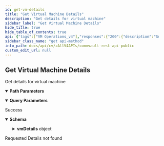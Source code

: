 ```yaml
---
id: get-vm-details
title: "Get Virtual Machine Details"
description: "Get details for virtual machine"
sidebar_label: "Get Virtual Machine Details"
hide_title: true
hide_table_of_contents: true
api: {"tags":["VM Operations_v4"],"responses":{"200":{"description":"Success","content":{"application/json":{"schema":{"type":"object","properties":{"vmDetails":{"properties":{"activityControl":{"items":{"properties":{"activityType":{"description":"denotes the activity type being considered","enum":["BACKUP","RESTORE","ONLINECI","ARCHIVEPRUNE"],"type":"string"},"delayTime":{"properties":{"time":{"description":"delay time in unix timestamp","format":"int32","type":"integer"},"timeZone":{"properties":{"id":{"format":"int32","type":"integer","x-terraform-omitempty":true,"x-terraform-set-key":true},"name":{"nullable":true,"type":"string"}},"type":"object"},"value":{"description":"actual delay time value in string format according to the timezone","type":"string"}},"title":"ActivityControlTileDelayTime","type":"object"},"enableActivityType":{"description":"True if the activity type is enabled","type":"boolean"},"enableAfterADelay":{"description":"True if the activity will be enabled after a delay time interval","type":"boolean"}},"type":"object"},"type":"array"},"applicationValidationResults":{"properties":{"appsDiscovered":{"items":{"properties":{"failureReason":{"description":"reason for failure of validation of app","type":"string"},"name":{"description":"name of the VM apps discovered for validation","type":"string"},"scriptStatus":{"description":"true if validation status is true","type":"boolean"}},"title":"VMAppsDiscovered","type":"object"},"type":"array"},"backupCompletionDate":{"description":"timestamp(in unix) for the last backup job completed","format":"int32","type":"integer"},"backupValidated":{"description":"job id of the last backup job that was validated","format":"int32","type":"integer"},"bootStatus":{"description":"true if backup validation is set","type":"boolean"},"lastValidationJobId":{"description":"job id of the last backup validation job","format":"int32","type":"integer"}},"title":"VMApplicationValidationResults","type":"object"},"displayName":{"description":"The display name of the virtual machine","type":"string"},"passkey":{"properties":{"authType":{"description":"The authentication type set for browse and restore","enum":["USE_LOGIN","USE_PASSKEY"],"type":"string"},"enableAuthorizeForRestore":{"description":"To tell if user is authorized for restore","type":"boolean"},"expirationTime":{"description":"The duration(in unix time) for which a user can continue browsing and restoring backup data without being prompted to enter the passkey, again.","format":"int32","type":"integer"},"passKeyRequiredForRestore":{"description":"To tell if passkey is required for browse and restore","type":"boolean"}},"title":"VMPasskey","type":"object"},"security":{"description":"","properties":{"associations":{"items":{"description":"A list of users or user groups each having a specific set of roles that determine the kind of operations they can perform on the entity.","properties":{"role":{"properties":{"id":{"format":"int32","type":"integer","x-terraform-omitempty":true,"x-terraform-set-key":true},"name":{"nullable":true,"type":"string"}},"type":"object"},"useGroup":{"properties":{"company":{"properties":{"id":{"format":"int32","type":"integer","x-terraform-omitempty":true,"x-terraform-set-key":true},"name":{"nullable":true,"type":"string"}},"type":"object"},"id":{"format":"int32","type":"integer","x-terraform-omitempty":true},"name":{"type":"string"}},"type":"object"},"user":{"properties":{"company":{"properties":{"id":{"format":"int32","type":"integer","x-terraform-omitempty":true,"x-terraform-set-key":true},"name":{"nullable":true,"type":"string"}},"type":"object"},"id":{"format":"int32","type":"integer","x-terraform-omitempty":true},"name":{"type":"string"}},"type":"object"}},"title":"","type":"object"},"type":"array"},"owners":{"items":{"description":"A list of users or user groups which have permissions on the entity","properties":{"userGroupId":{"format":"int32","type":"integer"},"userGroupName":{"type":"string"},"userId":{"format":"int32","type":"integer"},"userName":{"type":"string"}},"title":"","type":"object"},"type":"array"},"permissions":{"items":{"description":"List of permissions associated with the entity. Either categoryId and categoryName or permissionId and permissionName will be returned. If categoryId or categoryName is returned, all the corresponding permissions in the category are associated with the entity.","properties":{"categoryId":{"format":"int32","type":"integer"},"categoryName":{"type":"string"},"exclude":{"description":"Flag to specify if this is included permission or excluded permission.","type":"boolean"},"permissionId":{"format":"int32","type":"integer"},"permissionName":{"type":"string"},"type":{"description":"Returns the type of association.","enum":["ALL_CATEGORIES","CATEGORY_ENTITY","PERMISSION_ENTITY"],"type":"string"}},"type":"object"},"type":"array"}},"title":"VMSecurity","type":"object"},"summary":{"description":"The Virtual Machine detail summary. Hypervisor is the software that creates and runs virtual machines(VMs).","properties":{"SLA":{"properties":{"reason":{"description":"The reason for the current SLA status of the VM client","type":"string"},"status":{"description":"Provides the SLA status.","enum":["MET_SLA","MISSED_SLA","EXCLUDED_SLA","YET_TO_BE_PROTECTED","MIGHT_MISS_SLA","UNKNOWN"],"type":"string"}},"title":"VMSLA","type":"object"},"applicationSize":{"description":"The amount of data being protected for the VM client(in bytes)","format":"int32","type":"integer"},"company":{"properties":{"id":{"format":"int32","type":"integer","x-terraform-omitempty":true,"x-terraform-set-key":true},"name":{"nullable":true,"type":"string"}},"type":"object"},"host":{"description":"The host name for the computer where the source virtual machine or instance resides.","type":"string"},"hypervisor":{"properties":{"id":{"format":"int32","type":"integer","x-terraform-omitempty":true,"x-terraform-set-key":true},"name":{"nullable":true,"type":"string"}},"type":"object"},"latestRecoveryPoint":{"description":"The latest recovery time for the vm(in unix)","format":"int32","type":"integer"},"oldestRecoveryPoint":{"description":"The oldest recovery time for the vm(in unix)","format":"int32","type":"integer"},"os":{"description":"The operating system version for the VM or instance.","type":"string"},"plan":{"properties":{"id":{"format":"int32","type":"integer","x-terraform-omitempty":true,"x-terraform-set-key":true},"name":{"nullable":true,"type":"string"}},"type":"object"},"status":{"description":"The status of the backup for the VM, instance, or  container.","enum":["PROTECTED","NOT_PROTECTED","PENDING","BACKED_UP_WITH_ERROR","DISCOVERED"],"type":"string"},"vendor":{"enum":["NONE","VMW","MICROSOFT","XEN_SERVER","AMAZON","AZURE","REDHAT","AZURE_V2","SCVMM","NUTANIX","ORACLE_VM","DOCKER","OPENSTACK","ORACLE_CLOUD","FUSIONCOMPUTE","VCLOUD","GOOGLE_CLOUD","AZURE_STACK","ALIBABA_CLOUD","ORACLE_CLOUD_INFRASTRUCTURE","KUBERNETES","REDHAT_OPENSHIFT","PROXMOX"],"format":"","type":"string"},"vmGroup":{"properties":{"id":{"format":"int32","type":"integer","x-terraform-omitempty":true,"x-terraform-set-key":true},"name":{"nullable":true,"type":"string"}},"type":"object"},"vmSize":{"description":"The total space allocated(in bytes) for the virtual machine.","format":"int32","type":"integer"}},"title":"VMDetailSummary","type":"object"},"tags":{"items":{"properties":{"id":{"format":"int32","type":"integer"},"name":{"type":"string"},"value":{"type":"string"}},"type":"object"},"type":"array"}},"title":"VirtualMachineDetails","type":"object"}}}}}},"404":{"description":"Requested Details not found"}},"operationId":"GetVMDetails","description":"Get details for virtual machine","parameters":[{"schema":{"type":"boolean"},"in":"query","name":"showInheritedAssociation"},{"schema":{"type":"string"},"name":"vmUUID","in":"path","required":true,"description":"The vmUUID can be obtained from GET /virtualMachines UUID property"}],"method":"get","path":"/V4/VirtualMachines/{vmUUID}","servers":[{"url":"http://{hostname}/webconsole/api","variables":{"hostname":{"default":"localhost","description":"Webconsole"}}}],"securitySchemes":{"token":{"in":"header","name":"Authtoken","type":"apiKey"}},"info":{"version":"1.0.0","contact":{},"description":"## Welcome\n\nWelcome to Commvault's Rest APIs. You can explore our APIs in [Postman](https://getpostman.com) using the predefined requests we created\n\nThe current version of this documentation is **Commvault Platform Release 2022E**.\n\nYou can access LTS documentation here:\n\n[Feature Release 11.20](https://documenter.getpostman.com/view/2046098/UVR7KoPJ)\n\n[Feature Release 11.24](https://documenter.getpostman.com/view/2046098/UVR7KoPL)\n\nFor more V2 and Latest APIs, please visit your API Explorer page.  \n[*More Details*](http://documentation.commvault.com/commvault/v11/article?p=107350_1.htm)\n\n## Setup\n\nTo get started, [create an environment in Postman](https://www.getpostman.com/docs/environments), select that environment, and set your environment variables by entering necessary values in the `0 - Setup/Environment Setup` pre-request script ([documentation on pre-request scripts](http://www.getpostman.com/docs/pre_request_scripts)). Also, Some of our calls might have dependencies. `GET`/`PUT`/`DELETE` may only work after an item is created with a `POST`.\n\nThe same set of APIs can be used for both XML and JSON. If you want to get equivalent JSON for the XML, use our [API](https://api.commvault.com/#fe2fa795-dd7c-4416-857d-75704b52be8c) for conversion.\n\n**Note:** Swagger Documentation for V2/Latest APIs are present in the following URL:  \n`{ServerURL}/sandbox/apiexplorer`\n\n[*More Details*](http://documentation.commvault.com/commvault/v11/article?p=45551.htm)","title":"Commvault Rest API - Public"},"postman":{"name":"Get Virtual Machine Details","description":{"content":"Get details for virtual machine","type":"text/plain"},"url":{"path":["V4","VirtualMachines",":vmUUID"],"host":["{{baseUrl}}"],"query":[{"disabled":false,"key":"showInheritedAssociation","value":""}],"variable":[{"disabled":false,"description":{"content":"(Required) The vmUUID can be obtained from GET /virtualMachines UUID property","type":"text/plain"},"type":"any","value":"","key":"vmUUID"}]},"header":[{"key":"Accept","value":"application/json"}],"method":"GET"}}
sidebar_class_name: "get api-method"
info_path: docs/api/cv/zAllV4APIs/commvault-rest-api-public
custom_edit_url: null
---
```



## Get Virtual Machine Details



Get details for virtual machine

<details style={{"marginBottom":"1rem"}} data-collapsed={false} open={true}><summary style={{}}><strong>Path Parameters</strong></summary><div><ul><ParamsItem className={"paramsItem"} param={{"schema":{"type":"string"},"name":"vmUUID","in":"path","required":true,"description":"The vmUUID can be obtained from GET /virtualMachines UUID property"}}></ParamsItem></ul></div></details><details style={{"marginBottom":"1rem"}} data-collapsed={false} open={true}><summary style={{}}><strong>Query Parameters</strong></summary><div><ul><ParamsItem className={"paramsItem"} param={{"schema":{"type":"boolean"},"in":"query","name":"showInheritedAssociation"}}></ParamsItem></ul></div></details><div><ApiTabs><TabItem label={"200"} value={"200"}><div>

Success

</div><div><MimeTabs schemaType={"response"}><TabItem label={"application/json"} value={"application/json"}><SchemaTabs><TabItem label={"Schema"} value={"Schema"}><details style={{}} data-collapsed={false} open={true}><summary style={{"textAlign":"left"}}><strong>Schema</strong></summary><div style={{"textAlign":"left","marginLeft":"1rem"}}></div><ul style={{"marginLeft":"1rem"}}><SchemaItem collapsible={true} className={"schemaItem"}><details style={{}}><summary style={{}}><strong>vmDetails</strong><span style={{"opacity":"0.6"}}> object</span></summary><div style={{"marginLeft":"1rem"}}><SchemaItem collapsible={true} className={"schemaItem"}><details style={{}}><summary style={{}}><strong>activityControl</strong><span style={{"opacity":"0.6"}}> object[]</span></summary><div style={{"marginLeft":"1rem"}}><SchemaItem collapsible={false} name={"activityType"} required={false} deprecated={undefined} schemaDescription={"denotes the activity type being considered"} schemaName={"string"} qualifierMessage={"**Possible values:** [`BACKUP`, `RESTORE`, `ONLINECI`, `ARCHIVEPRUNE`]"} defaultValue={undefined}></SchemaItem><SchemaItem collapsible={true} className={"schemaItem"}><details style={{}}><summary style={{}}><strong>delayTime</strong><span style={{"opacity":"0.6"}}> object</span></summary><div style={{"marginLeft":"1rem"}}><SchemaItem collapsible={false} name={"time"} required={false} deprecated={undefined} schemaDescription={"delay time in unix timestamp"} schemaName={"int32"} qualifierMessage={undefined} defaultValue={undefined}></SchemaItem><SchemaItem collapsible={true} className={"schemaItem"}><details style={{}}><summary style={{}}><strong>timeZone</strong><span style={{"opacity":"0.6"}}> object</span></summary><div style={{"marginLeft":"1rem"}}><SchemaItem collapsible={false} name={"id"} required={false} deprecated={undefined} schemaDescription={undefined} schemaName={"int32"} qualifierMessage={undefined} defaultValue={undefined}></SchemaItem><SchemaItem collapsible={false} name={"name"} required={false} deprecated={undefined} schemaDescription={undefined} schemaName={"string"} qualifierMessage={undefined} defaultValue={undefined}></SchemaItem></div></details></SchemaItem><SchemaItem collapsible={false} name={"value"} required={false} deprecated={undefined} schemaDescription={"actual delay time value in string format according to the timezone"} schemaName={"string"} qualifierMessage={undefined} defaultValue={undefined}></SchemaItem></div></details></SchemaItem><SchemaItem collapsible={false} name={"enableActivityType"} required={false} deprecated={undefined} schemaDescription={"True if the activity type is enabled"} schemaName={"boolean"} qualifierMessage={undefined} defaultValue={undefined}></SchemaItem><SchemaItem collapsible={false} name={"enableAfterADelay"} required={false} deprecated={undefined} schemaDescription={"True if the activity will be enabled after a delay time interval"} schemaName={"boolean"} qualifierMessage={undefined} defaultValue={undefined}></SchemaItem></div></details></SchemaItem><SchemaItem collapsible={true} className={"schemaItem"}><details style={{}}><summary style={{}}><strong>applicationValidationResults</strong><span style={{"opacity":"0.6"}}> object</span></summary><div style={{"marginLeft":"1rem"}}><SchemaItem collapsible={true} className={"schemaItem"}><details style={{}}><summary style={{}}><strong>appsDiscovered</strong><span style={{"opacity":"0.6"}}> object[]</span></summary><div style={{"marginLeft":"1rem"}}><SchemaItem collapsible={false} name={"failureReason"} required={false} deprecated={undefined} schemaDescription={"reason for failure of validation of app"} schemaName={"string"} qualifierMessage={undefined} defaultValue={undefined}></SchemaItem><SchemaItem collapsible={false} name={"name"} required={false} deprecated={undefined} schemaDescription={"name of the VM apps discovered for validation"} schemaName={"string"} qualifierMessage={undefined} defaultValue={undefined}></SchemaItem><SchemaItem collapsible={false} name={"scriptStatus"} required={false} deprecated={undefined} schemaDescription={"true if validation status is true"} schemaName={"boolean"} qualifierMessage={undefined} defaultValue={undefined}></SchemaItem></div></details></SchemaItem><SchemaItem collapsible={false} name={"backupCompletionDate"} required={false} deprecated={undefined} schemaDescription={"timestamp(in unix) for the last backup job completed"} schemaName={"int32"} qualifierMessage={undefined} defaultValue={undefined}></SchemaItem><SchemaItem collapsible={false} name={"backupValidated"} required={false} deprecated={undefined} schemaDescription={"job id of the last backup job that was validated"} schemaName={"int32"} qualifierMessage={undefined} defaultValue={undefined}></SchemaItem><SchemaItem collapsible={false} name={"bootStatus"} required={false} deprecated={undefined} schemaDescription={"true if backup validation is set"} schemaName={"boolean"} qualifierMessage={undefined} defaultValue={undefined}></SchemaItem><SchemaItem collapsible={false} name={"lastValidationJobId"} required={false} deprecated={undefined} schemaDescription={"job id of the last backup validation job"} schemaName={"int32"} qualifierMessage={undefined} defaultValue={undefined}></SchemaItem></div></details></SchemaItem><SchemaItem collapsible={false} name={"displayName"} required={false} deprecated={undefined} schemaDescription={"The display name of the virtual machine"} schemaName={"string"} qualifierMessage={undefined} defaultValue={undefined}></SchemaItem><SchemaItem collapsible={true} className={"schemaItem"}><details style={{}}><summary style={{}}><strong>passkey</strong><span style={{"opacity":"0.6"}}> object</span></summary><div style={{"marginLeft":"1rem"}}><SchemaItem collapsible={false} name={"authType"} required={false} deprecated={undefined} schemaDescription={"The authentication type set for browse and restore"} schemaName={"string"} qualifierMessage={"**Possible values:** [`USE_LOGIN`, `USE_PASSKEY`]"} defaultValue={undefined}></SchemaItem><SchemaItem collapsible={false} name={"enableAuthorizeForRestore"} required={false} deprecated={undefined} schemaDescription={"To tell if user is authorized for restore"} schemaName={"boolean"} qualifierMessage={undefined} defaultValue={undefined}></SchemaItem><SchemaItem collapsible={false} name={"expirationTime"} required={false} deprecated={undefined} schemaDescription={"The duration(in unix time) for which a user can continue browsing and restoring backup data without being prompted to enter the passkey, again."} schemaName={"int32"} qualifierMessage={undefined} defaultValue={undefined}></SchemaItem><SchemaItem collapsible={false} name={"passKeyRequiredForRestore"} required={false} deprecated={undefined} schemaDescription={"To tell if passkey is required for browse and restore"} schemaName={"boolean"} qualifierMessage={undefined} defaultValue={undefined}></SchemaItem></div></details></SchemaItem><SchemaItem collapsible={true} className={"schemaItem"}><details style={{}}><summary style={{}}><strong>security</strong><span style={{"opacity":"0.6"}}> object</span></summary><div style={{"marginLeft":"1rem"}}><SchemaItem collapsible={true} className={"schemaItem"}><details style={{}}><summary style={{}}><strong>associations</strong><span style={{"opacity":"0.6"}}> object[]</span></summary><div style={{"marginLeft":"1rem"}}><SchemaItem collapsible={true} className={"schemaItem"}><details style={{}}><summary style={{}}><strong>role</strong><span style={{"opacity":"0.6"}}> object</span></summary><div style={{"marginLeft":"1rem"}}><SchemaItem collapsible={false} name={"id"} required={false} deprecated={undefined} schemaDescription={undefined} schemaName={"int32"} qualifierMessage={undefined} defaultValue={undefined}></SchemaItem><SchemaItem collapsible={false} name={"name"} required={false} deprecated={undefined} schemaDescription={undefined} schemaName={"string"} qualifierMessage={undefined} defaultValue={undefined}></SchemaItem></div></details></SchemaItem><SchemaItem collapsible={true} className={"schemaItem"}><details style={{}}><summary style={{}}><strong>useGroup</strong><span style={{"opacity":"0.6"}}> object</span></summary><div style={{"marginLeft":"1rem"}}><SchemaItem collapsible={true} className={"schemaItem"}><details style={{}}><summary style={{}}><strong>company</strong><span style={{"opacity":"0.6"}}> object</span></summary><div style={{"marginLeft":"1rem"}}><SchemaItem collapsible={false} name={"id"} required={false} deprecated={undefined} schemaDescription={undefined} schemaName={"int32"} qualifierMessage={undefined} defaultValue={undefined}></SchemaItem><SchemaItem collapsible={false} name={"name"} required={false} deprecated={undefined} schemaDescription={undefined} schemaName={"string"} qualifierMessage={undefined} defaultValue={undefined}></SchemaItem></div></details></SchemaItem><SchemaItem collapsible={false} name={"id"} required={false} deprecated={undefined} schemaDescription={undefined} schemaName={"int32"} qualifierMessage={undefined} defaultValue={undefined}></SchemaItem><SchemaItem collapsible={false} name={"name"} required={false} deprecated={undefined} schemaDescription={undefined} schemaName={"string"} qualifierMessage={undefined} defaultValue={undefined}></SchemaItem></div></details></SchemaItem><SchemaItem collapsible={true} className={"schemaItem"}><details style={{}}><summary style={{}}><strong>user</strong><span style={{"opacity":"0.6"}}> object</span></summary><div style={{"marginLeft":"1rem"}}><SchemaItem collapsible={true} className={"schemaItem"}><details style={{}}><summary style={{}}><strong>company</strong><span style={{"opacity":"0.6"}}> object</span></summary><div style={{"marginLeft":"1rem"}}><SchemaItem collapsible={false} name={"id"} required={false} deprecated={undefined} schemaDescription={undefined} schemaName={"int32"} qualifierMessage={undefined} defaultValue={undefined}></SchemaItem><SchemaItem collapsible={false} name={"name"} required={false} deprecated={undefined} schemaDescription={undefined} schemaName={"string"} qualifierMessage={undefined} defaultValue={undefined}></SchemaItem></div></details></SchemaItem><SchemaItem collapsible={false} name={"id"} required={false} deprecated={undefined} schemaDescription={undefined} schemaName={"int32"} qualifierMessage={undefined} defaultValue={undefined}></SchemaItem><SchemaItem collapsible={false} name={"name"} required={false} deprecated={undefined} schemaDescription={undefined} schemaName={"string"} qualifierMessage={undefined} defaultValue={undefined}></SchemaItem></div></details></SchemaItem></div></details></SchemaItem><SchemaItem collapsible={true} className={"schemaItem"}><details style={{}}><summary style={{}}><strong>owners</strong><span style={{"opacity":"0.6"}}> object[]</span></summary><div style={{"marginLeft":"1rem"}}><SchemaItem collapsible={false} name={"userGroupId"} required={false} deprecated={undefined} schemaDescription={undefined} schemaName={"int32"} qualifierMessage={undefined} defaultValue={undefined}></SchemaItem><SchemaItem collapsible={false} name={"userGroupName"} required={false} deprecated={undefined} schemaDescription={undefined} schemaName={"string"} qualifierMessage={undefined} defaultValue={undefined}></SchemaItem><SchemaItem collapsible={false} name={"userId"} required={false} deprecated={undefined} schemaDescription={undefined} schemaName={"int32"} qualifierMessage={undefined} defaultValue={undefined}></SchemaItem><SchemaItem collapsible={false} name={"userName"} required={false} deprecated={undefined} schemaDescription={undefined} schemaName={"string"} qualifierMessage={undefined} defaultValue={undefined}></SchemaItem></div></details></SchemaItem><SchemaItem collapsible={true} className={"schemaItem"}><details style={{}}><summary style={{}}><strong>permissions</strong><span style={{"opacity":"0.6"}}> object[]</span></summary><div style={{"marginLeft":"1rem"}}><SchemaItem collapsible={false} name={"categoryId"} required={false} deprecated={undefined} schemaDescription={undefined} schemaName={"int32"} qualifierMessage={undefined} defaultValue={undefined}></SchemaItem><SchemaItem collapsible={false} name={"categoryName"} required={false} deprecated={undefined} schemaDescription={undefined} schemaName={"string"} qualifierMessage={undefined} defaultValue={undefined}></SchemaItem><SchemaItem collapsible={false} name={"exclude"} required={false} deprecated={undefined} schemaDescription={"Flag to specify if this is included permission or excluded permission."} schemaName={"boolean"} qualifierMessage={undefined} defaultValue={undefined}></SchemaItem><SchemaItem collapsible={false} name={"permissionId"} required={false} deprecated={undefined} schemaDescription={undefined} schemaName={"int32"} qualifierMessage={undefined} defaultValue={undefined}></SchemaItem><SchemaItem collapsible={false} name={"permissionName"} required={false} deprecated={undefined} schemaDescription={undefined} schemaName={"string"} qualifierMessage={undefined} defaultValue={undefined}></SchemaItem><SchemaItem collapsible={false} name={"type"} required={false} deprecated={undefined} schemaDescription={"Returns the type of association."} schemaName={"string"} qualifierMessage={"**Possible values:** [`ALL_CATEGORIES`, `CATEGORY_ENTITY`, `PERMISSION_ENTITY`]"} defaultValue={undefined}></SchemaItem></div></details></SchemaItem></div></details></SchemaItem><SchemaItem collapsible={true} className={"schemaItem"}><details style={{}}><summary style={{}}><strong>summary</strong><span style={{"opacity":"0.6"}}> object</span></summary><div style={{"marginLeft":"1rem"}}><div style={{"marginTop":".5rem","marginBottom":".5rem"}}>

The Virtual Machine detail summary. Hypervisor is the software that creates and runs virtual machines(VMs).

</div><SchemaItem collapsible={true} className={"schemaItem"}><details style={{}}><summary style={{}}><strong>SLA</strong><span style={{"opacity":"0.6"}}> object</span></summary><div style={{"marginLeft":"1rem"}}><SchemaItem collapsible={false} name={"reason"} required={false} deprecated={undefined} schemaDescription={"The reason for the current SLA status of the VM client"} schemaName={"string"} qualifierMessage={undefined} defaultValue={undefined}></SchemaItem><SchemaItem collapsible={false} name={"status"} required={false} deprecated={undefined} schemaDescription={"Provides the SLA status."} schemaName={"string"} qualifierMessage={"**Possible values:** [`MET_SLA`, `MISSED_SLA`, `EXCLUDED_SLA`, `YET_TO_BE_PROTECTED`, `MIGHT_MISS_SLA`, `UNKNOWN`]"} defaultValue={undefined}></SchemaItem></div></details></SchemaItem><SchemaItem collapsible={false} name={"applicationSize"} required={false} deprecated={undefined} schemaDescription={"The amount of data being protected for the VM client(in bytes)"} schemaName={"int32"} qualifierMessage={undefined} defaultValue={undefined}></SchemaItem><SchemaItem collapsible={true} className={"schemaItem"}><details style={{}}><summary style={{}}><strong>company</strong><span style={{"opacity":"0.6"}}> object</span></summary><div style={{"marginLeft":"1rem"}}><SchemaItem collapsible={false} name={"id"} required={false} deprecated={undefined} schemaDescription={undefined} schemaName={"int32"} qualifierMessage={undefined} defaultValue={undefined}></SchemaItem><SchemaItem collapsible={false} name={"name"} required={false} deprecated={undefined} schemaDescription={undefined} schemaName={"string"} qualifierMessage={undefined} defaultValue={undefined}></SchemaItem></div></details></SchemaItem><SchemaItem collapsible={false} name={"host"} required={false} deprecated={undefined} schemaDescription={"The host name for the computer where the source virtual machine or instance resides."} schemaName={"string"} qualifierMessage={undefined} defaultValue={undefined}></SchemaItem><SchemaItem collapsible={true} className={"schemaItem"}><details style={{}}><summary style={{}}><strong>hypervisor</strong><span style={{"opacity":"0.6"}}> object</span></summary><div style={{"marginLeft":"1rem"}}><SchemaItem collapsible={false} name={"id"} required={false} deprecated={undefined} schemaDescription={undefined} schemaName={"int32"} qualifierMessage={undefined} defaultValue={undefined}></SchemaItem><SchemaItem collapsible={false} name={"name"} required={false} deprecated={undefined} schemaDescription={undefined} schemaName={"string"} qualifierMessage={undefined} defaultValue={undefined}></SchemaItem></div></details></SchemaItem><SchemaItem collapsible={false} name={"latestRecoveryPoint"} required={false} deprecated={undefined} schemaDescription={"The latest recovery time for the vm(in unix)"} schemaName={"int32"} qualifierMessage={undefined} defaultValue={undefined}></SchemaItem><SchemaItem collapsible={false} name={"oldestRecoveryPoint"} required={false} deprecated={undefined} schemaDescription={"The oldest recovery time for the vm(in unix)"} schemaName={"int32"} qualifierMessage={undefined} defaultValue={undefined}></SchemaItem><SchemaItem collapsible={false} name={"os"} required={false} deprecated={undefined} schemaDescription={"The operating system version for the VM or instance."} schemaName={"string"} qualifierMessage={undefined} defaultValue={undefined}></SchemaItem><SchemaItem collapsible={true} className={"schemaItem"}><details style={{}}><summary style={{}}><strong>plan</strong><span style={{"opacity":"0.6"}}> object</span></summary><div style={{"marginLeft":"1rem"}}><SchemaItem collapsible={false} name={"id"} required={false} deprecated={undefined} schemaDescription={undefined} schemaName={"int32"} qualifierMessage={undefined} defaultValue={undefined}></SchemaItem><SchemaItem collapsible={false} name={"name"} required={false} deprecated={undefined} schemaDescription={undefined} schemaName={"string"} qualifierMessage={undefined} defaultValue={undefined}></SchemaItem></div></details></SchemaItem><SchemaItem collapsible={false} name={"status"} required={false} deprecated={undefined} schemaDescription={"The status of the backup for the VM, instance, or  container."} schemaName={"string"} qualifierMessage={"**Possible values:** [`PROTECTED`, `NOT_PROTECTED`, `PENDING`, `BACKED_UP_WITH_ERROR`, `DISCOVERED`]"} defaultValue={undefined}></SchemaItem><SchemaItem collapsible={false} name={"vendor"} required={false} deprecated={undefined} schemaDescription={undefined} schemaName={"string"} qualifierMessage={"**Possible values:** [`NONE`, `VMW`, `MICROSOFT`, `XEN_SERVER`, `AMAZON`, `AZURE`, `REDHAT`, `AZURE_V2`, `SCVMM`, `NUTANIX`, `ORACLE_VM`, `DOCKER`, `OPENSTACK`, `ORACLE_CLOUD`, `FUSIONCOMPUTE`, `VCLOUD`, `GOOGLE_CLOUD`, `AZURE_STACK`, `ALIBABA_CLOUD`, `ORACLE_CLOUD_INFRASTRUCTURE`, `KUBERNETES`, `REDHAT_OPENSHIFT`, `PROXMOX`]"} defaultValue={undefined}></SchemaItem><SchemaItem collapsible={true} className={"schemaItem"}><details style={{}}><summary style={{}}><strong>vmGroup</strong><span style={{"opacity":"0.6"}}> object</span></summary><div style={{"marginLeft":"1rem"}}><SchemaItem collapsible={false} name={"id"} required={false} deprecated={undefined} schemaDescription={undefined} schemaName={"int32"} qualifierMessage={undefined} defaultValue={undefined}></SchemaItem><SchemaItem collapsible={false} name={"name"} required={false} deprecated={undefined} schemaDescription={undefined} schemaName={"string"} qualifierMessage={undefined} defaultValue={undefined}></SchemaItem></div></details></SchemaItem><SchemaItem collapsible={false} name={"vmSize"} required={false} deprecated={undefined} schemaDescription={"The total space allocated(in bytes) for the virtual machine."} schemaName={"int32"} qualifierMessage={undefined} defaultValue={undefined}></SchemaItem></div></details></SchemaItem><SchemaItem collapsible={true} className={"schemaItem"}><details style={{}}><summary style={{}}><strong>tags</strong><span style={{"opacity":"0.6"}}> object[]</span></summary><div style={{"marginLeft":"1rem"}}><SchemaItem collapsible={false} name={"id"} required={false} deprecated={undefined} schemaDescription={undefined} schemaName={"int32"} qualifierMessage={undefined} defaultValue={undefined}></SchemaItem><SchemaItem collapsible={false} name={"name"} required={false} deprecated={undefined} schemaDescription={undefined} schemaName={"string"} qualifierMessage={undefined} defaultValue={undefined}></SchemaItem><SchemaItem collapsible={false} name={"value"} required={false} deprecated={undefined} schemaDescription={undefined} schemaName={"string"} qualifierMessage={undefined} defaultValue={undefined}></SchemaItem></div></details></SchemaItem></div></details></SchemaItem></ul></details></TabItem><TabItem label={"Example (from schema)"} value={"Example (from schema)"}><ResponseSamples responseExample={"{\n  \"vmDetails\": {\n    \"activityControl\": [\n      {\n        \"activityType\": \"BACKUP\",\n        \"delayTime\": {\n          \"time\": 0,\n          \"timeZone\": {\n            \"id\": 0,\n            \"name\": \"string\"\n          },\n          \"value\": \"string\"\n        },\n        \"enableActivityType\": true,\n        \"enableAfterADelay\": true\n      }\n    ],\n    \"applicationValidationResults\": {\n      \"appsDiscovered\": [\n        {\n          \"failureReason\": \"string\",\n          \"name\": \"string\",\n          \"scriptStatus\": true\n        }\n      ],\n      \"backupCompletionDate\": 0,\n      \"backupValidated\": 0,\n      \"bootStatus\": true,\n      \"lastValidationJobId\": 0\n    },\n    \"displayName\": \"string\",\n    \"passkey\": {\n      \"authType\": \"USE_LOGIN\",\n      \"enableAuthorizeForRestore\": true,\n      \"expirationTime\": 0,\n      \"passKeyRequiredForRestore\": true\n    },\n    \"security\": {\n      \"associations\": [\n        {\n          \"role\": {\n            \"id\": 0,\n            \"name\": \"string\"\n          },\n          \"useGroup\": {\n            \"company\": {\n              \"id\": 0,\n              \"name\": \"string\"\n            },\n            \"id\": 0,\n            \"name\": \"string\"\n          },\n          \"user\": {\n            \"company\": {\n              \"id\": 0,\n              \"name\": \"string\"\n            },\n            \"id\": 0,\n            \"name\": \"string\"\n          }\n        }\n      ],\n      \"owners\": [\n        {\n          \"userGroupId\": 0,\n          \"userGroupName\": \"string\",\n          \"userId\": 0,\n          \"userName\": \"string\"\n        }\n      ],\n      \"permissions\": [\n        {\n          \"categoryId\": 0,\n          \"categoryName\": \"string\",\n          \"exclude\": true,\n          \"permissionId\": 0,\n          \"permissionName\": \"string\",\n          \"type\": \"ALL_CATEGORIES\"\n        }\n      ]\n    },\n    \"summary\": {\n      \"SLA\": {\n        \"reason\": \"string\",\n        \"status\": \"MET_SLA\"\n      },\n      \"applicationSize\": 0,\n      \"company\": {\n        \"id\": 0,\n        \"name\": \"string\"\n      },\n      \"host\": \"string\",\n      \"hypervisor\": {\n        \"id\": 0,\n        \"name\": \"string\"\n      },\n      \"latestRecoveryPoint\": 0,\n      \"oldestRecoveryPoint\": 0,\n      \"os\": \"string\",\n      \"plan\": {\n        \"id\": 0,\n        \"name\": \"string\"\n      },\n      \"status\": \"PROTECTED\",\n      \"vendor\": \"NONE\",\n      \"vmGroup\": {\n        \"id\": 0,\n        \"name\": \"string\"\n      },\n      \"vmSize\": 0\n    },\n    \"tags\": [\n      {\n        \"id\": 0,\n        \"name\": \"string\",\n        \"value\": \"string\"\n      }\n    ]\n  }\n}"} language={"json"}></ResponseSamples></TabItem></SchemaTabs></TabItem></MimeTabs></div></TabItem><TabItem label={"404"} value={"404"}><div>

Requested Details not found

</div><div></div></TabItem></ApiTabs></div>
      